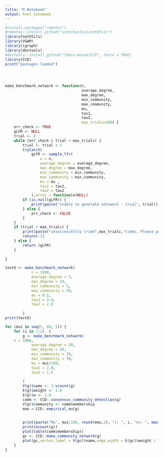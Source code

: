 ```yaml
---
title: "R Notebook"
output: html_notebook
---
```

  
```r
#install.packages("remotes")
#remotes::install_github("schochastics/netUtils")
library(netUtils)
library(VGAM)
library(igraph)
library(devtools)  
#devtools::install_github("fabio-morea/CCD", force = TRUE)
library(CCD)
print("packages loaded")


 
```

 
   
```r
make_benchmark_network <- function(n,
                                   average_degree,
                                   max_degree,
                                   min_community,
                                   max_community,
                                   mu,
                                   tau1,
                                   tau2, 
                                   max_trials=100) {
    err_check <- TRUE
    gLFR <- NULL
    trial <- 0
    while (err_check & trial < max_trials) {
        trial <- trial + 1
        tryCatch(
            gLFR <- sample_lfr(
                n = n,
                average_degree = average_degree,
                max_degree = max_degree,
                min_community = min_community,
                max_community = max_community,
                mu = mu ,
                tau1 = tau1,
                tau2 = tau2
            ),error = function(e)NULL)
        if (is.null(gLFR)) {
            print(paste("unable to generate netowork - trial", trial))
        } else {
            err_check <- FALSE
        }
    }
    if (trial > max_trials) {
        print(paste("unsuccessfully tried",max_trials,"times. Please provide a different set of params"))
        return(-1)
    } else {
        return (gLFR)
    }
    
}

testG <- make_benchmark_network(
            n = 1000,
            average_degree = 5,
            max_degree = 20,
            min_community = 5,
            max_community = 50,
            mu = 0.2,
            tau1 = 3.0,
            tau2 = 2.0
            
        )
print(testG)
```
   
   
```r
   
for (mui in seq(5, 60, 5)) {
    for (i in 1:2)  {
        g <- make_benchmark_network(
    n = 1000,
            average_degree = 20,
            max_degree = 50,
            min_community = 20,
            max_community = 50,
            mu = mui/100,
            tau1 = 2.0,
            tau2 = 1.5
            
        )
        V(g)$name <- 1:vcount(g)
        E(g)$weight <- 1.0
        E(g)$w <- 1.0
        comm <- CCD::consensus_community_detection(g)
        V(g)$community <- comm$membership
        emu = CCD::empirical_mu(g)
 
        
        print(paste("Mu", mui/100, round(emu,2), "i: ", i, "nc: ", max(comm$membership)))
        print(ecount(g))
        plot(table(comm$membership))
        gc <- CCD::make_community_network(g)
        plot(gc,vertex.label = V(gc)$name,edge.width = E(gc)$weight / 10)
    }
}

 

```
 